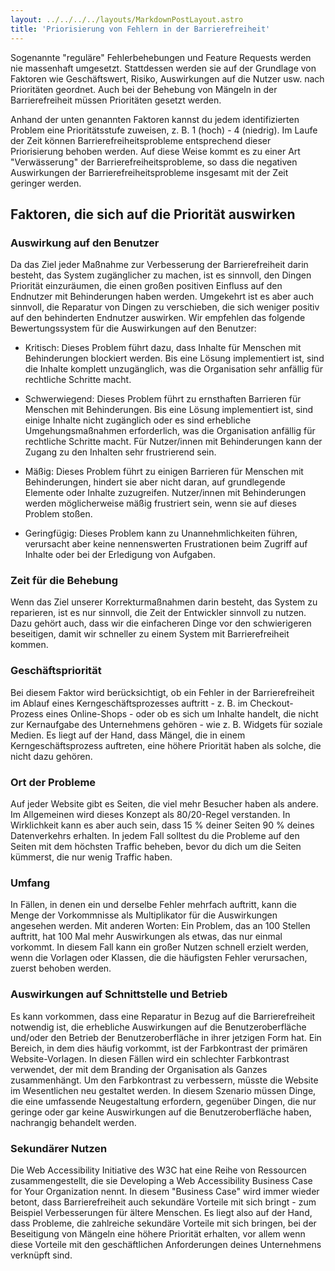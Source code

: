 ```yaml
---
layout: ../../../../layouts/MarkdownPostLayout.astro
title: 'Priorisierung von Fehlern in der Barrierefreiheit'
---
```


Sogenannte "reguläre" Fehlerbehebungen und Feature Requests werden nie massenhaft
umgesetzt. Stattdessen werden sie auf der Grundlage von Faktoren wie Geschäftswert,
Risiko, Auswirkungen auf die Nutzer usw. nach Prioritäten geordnet. Auch bei der
Behebung von Mängeln in der Barrierefreiheit müssen Prioritäten gesetzt werden.

Anhand der unten genannten Faktoren kannst du jedem identifizierten Problem eine
Prioritätsstufe zuweisen, z. B. 1 (hoch) - 4 (niedrig). Im Laufe der Zeit können
Barrierefreiheitsprobleme entsprechend dieser Priorisierung behoben werden. Auf
diese Weise kommt es zu einer Art "Verwässerung" der Barrierefreiheitsprobleme,
so dass die negativen Auswirkungen der Barrierefreiheitsprobleme insgesamt mit
der Zeit geringer werden.

## Faktoren, die sich auf die Priorität auswirken

### Auswirkung auf den Benutzer

Da das Ziel jeder Maßnahme zur Verbesserung der Barrierefreiheit darin besteht,
das System zugänglicher zu machen, ist es sinnvoll, den Dingen Priorität einzuräumen,
die einen großen positiven Einfluss auf den Endnutzer mit Behinderungen haben
werden. Umgekehrt ist es aber auch sinnvoll, die Reparatur von Dingen zu verschieben,
die sich weniger positiv auf den behinderten Endnutzer auswirken. Wir empfehlen
das folgende Bewertungssystem für die Auswirkungen auf den Benutzer:

- Kritisch: Dieses Problem führt dazu, dass Inhalte für Menschen mit Behinderungen
  blockiert werden. Bis eine Lösung implementiert ist, sind die Inhalte komplett
  unzugänglich, was die Organisation sehr anfällig für rechtliche Schritte macht.

- Schwerwiegend: Dieses Problem führt zu ernsthaften Barrieren für Menschen mit
  Behinderungen. Bis eine Lösung implementiert ist, sind einige Inhalte nicht
  zugänglich oder es sind erhebliche Umgehungsmaßnahmen erforderlich, was die
  Organisation anfällig für rechtliche Schritte macht. Für Nutzer/innen mit
  Behinderungen kann der Zugang zu den Inhalten sehr frustrierend sein.

- Mäßig: Dieses Problem führt zu einigen Barrieren für Menschen mit Behinderungen,
  hindert sie aber nicht daran, auf grundlegende Elemente oder Inhalte zuzugreifen.
  Nutzer/innen mit Behinderungen werden möglicherweise mäßig frustriert sein,
  wenn sie auf dieses Problem stoßen.

- Geringfügig: Dieses Problem kann zu Unannehmlichkeiten führen, verursacht aber
  keine nennenswerten Frustrationen beim Zugriff auf Inhalte oder bei der
  Erledigung von Aufgaben.

### Zeit für die Behebung

Wenn das Ziel unserer Korrekturmaßnahmen darin besteht, das System zu reparieren,
ist es nur sinnvoll, die Zeit der Entwickler sinnvoll zu nutzen. Dazu gehört auch,
dass wir die einfacheren Dinge vor den schwierigeren beseitigen, damit wir schneller
zu einem System mit Barrierefreiheit kommen.

### Geschäftspriorität

Bei diesem Faktor wird berücksichtigt, ob ein Fehler in der Barrierefreiheit im
Ablauf eines Kerngeschäftsprozesses auftritt - z. B. im Checkout-Prozess eines
Online-Shops - oder ob es sich um Inhalte handelt, die nicht zur Kernaufgabe des
Unternehmens gehören - wie z. B. Widgets für soziale Medien. Es liegt auf der
Hand, dass Mängel, die in einem Kerngeschäftsprozess auftreten, eine höhere
Priorität haben als solche, die nicht dazu gehören.

### Ort der Probleme

Auf jeder Website gibt es Seiten, die viel mehr Besucher haben als andere. Im
Allgemeinen wird dieses Konzept als 80/20-Regel verstanden. In Wirklichkeit kann
es aber auch sein, dass 15 % deiner Seiten 90 % deines Datenverkehrs erhalten.
In jedem Fall solltest du die Probleme auf den Seiten mit dem höchsten Traffic
beheben, bevor du dich um die Seiten kümmerst, die nur wenig Traffic haben.

### Umfang

In Fällen, in denen ein und derselbe Fehler mehrfach auftritt, kann die Menge der
Vorkommnisse als Multiplikator für die Auswirkungen angesehen werden. Mit anderen
Worten: Ein Problem, das an 100 Stellen auftritt, hat 100 Mal mehr Auswirkungen
als etwas, das nur einmal vorkommt. In diesem Fall kann ein großer Nutzen schnell
erzielt werden, wenn die Vorlagen oder Klassen, die die häufigsten Fehler verursachen,
zuerst behoben werden.

### Auswirkungen auf Schnittstelle und Betrieb

Es kann vorkommen, dass eine Reparatur in Bezug auf die Barrierefreiheit notwendig
ist, die erhebliche Auswirkungen auf die Benutzeroberfläche und/oder den Betrieb
der Benutzeroberfläche in ihrer jetzigen Form hat. Ein Bereich, in dem dies häufig
vorkommt, ist der Farbkontrast der primären Website-Vorlagen. In diesen Fällen wird
ein schlechter Farbkontrast verwendet, der mit dem Branding der Organisation als
Ganzes zusammenhängt. Um den Farbkontrast zu verbessern, müsste die Website im
Wesentlichen neu gestaltet werden. In diesem Szenario müssen Dinge, die eine
umfassende Neugestaltung erfordern, gegenüber Dingen, die nur geringe oder gar
keine Auswirkungen auf die Benutzeroberfläche haben, nachrangig behandelt werden.

### Sekundärer Nutzen

Die Web Accessibility Initiative des W3C hat eine Reihe von Ressourcen zusammengestellt,
die sie Developing a Web Accessibility Business Case for Your Organization nennt.
In diesem "Business Case" wird immer wieder betont, dass Barrierefreiheit auch
sekundäre Vorteile mit sich bringt - zum Beispiel Verbesserungen für ältere Menschen.
Es liegt also auf der Hand, dass Probleme, die zahlreiche sekundäre Vorteile mit
sich bringen, bei der Beseitigung von Mängeln eine höhere Priorität erhalten,
vor allem wenn diese Vorteile mit den geschäftlichen Anforderungen deines
Unternehmens verknüpft sind.
